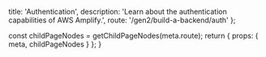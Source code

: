 

  title: 'Authentication',
  description: 'Learn about the authentication capabilities of AWS Amplify.',
  route: '/gen2/build-a-backend/auth'
};

  const childPageNodes = getChildPageNodes(meta.route);
  return {
    props: {
      meta,
      childPageNodes
    }
  };
}

<Overview childPageNodes={props.childPageNodes} />
